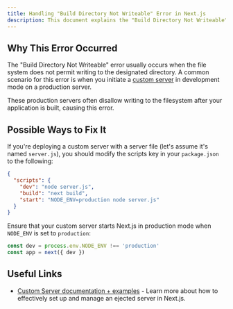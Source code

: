 ```yaml
---
title: Handling "Build Directory Not Writeable" Error in Next.js
description: This document explains the "Build Directory Not Writeable" error in Next.js and provides a solution to resolve this issue.
---
```


## Why This Error Occurred

The "Build Directory Not Writeable" error usually occurs when the file system does not permit writing to the designated directory. A common scenario for this error is when you initiate a [custom server](/docs/pages/guides/custom-server) in development mode on a production server.

These production servers often disallow writing to the filesystem after your application is built, causing this error.

## Possible Ways to Fix It

If you're deploying a custom server with a server file (let's assume it's named `server.js`), you should modify the scripts key in your `package.json` to the following:

```json filename="package.json"
{
  "scripts": {
    "dev": "node server.js",
    "build": "next build",
    "start": "NODE_ENV=production node server.js"
  }
}
```

Ensure that your custom server starts Next.js in production mode when `NODE_ENV` is set to `production`:

```js filename="server.js"
const dev = process.env.NODE_ENV !== 'production'
const app = next({ dev })
```

## Useful Links

- [Custom Server documentation + examples](/docs/pages/guides/custom-server) - Learn more about how to effectively set up and manage an ejected server in Next.js.

